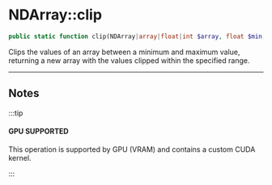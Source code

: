 
# NDArray::clip

```php
public static function clip(NDArray|array|float|int $array, float $min, float $max): NDArray|float|int;
```
Clips the values of an array between a minimum and maximum value, returning
a new array with the values clipped within the specified range.

---

## Notes

:::tip

#### GPU SUPPORTED
This operation is supported by GPU (VRAM) and contains a custom CUDA kernel.

:::
